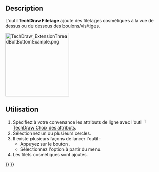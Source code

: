 <languages/>

{{Docnav/fr
|[[TechDraw_ExtensionThreadBoltSide/fr|Corps de filetage]]
|[[TechDraw_ExtensionVertexAtIntersection/fr|Intersection de lignes]]
|[[TechDraw_Workbench/fr|Atelier TechDraw]]
|IconL=TechDraw_ExtensionThreadBoltSide.svg
|IconR=TechDraw_ExtensionVertexAtIntersection.svg
|IconC=Workbench_TechDraw.svg
}}

{{GuiCommand/fr
|Name=TechDraw ExtensionThreadBoltBottom
|Name/fr=TechDraw Filetage
|MenuLocation=TechDraw → Extensions : taraudages/filetages → Filetage
|Workbenches=[[TechDraw_Workbench/fr|TechDraw]]
|Version=0.20
|SeeAlso=[[TechDraw_ExtensionThreadHoleBottom/fr|TechDraw Taraudage]], [[TechDraw_ExtensionCircleCenterLines/fr|TechDraw Axes de centrage]]
}}

==Description==

L'outil '''TechDraw Filetage''' ajoute des filetages cosmétiques à la vue de dessus ou de dessous des boulons/vis/tiges.

[[Image:TechDraw_ExtensionThreadBoltBottomExample.png|200px]]
{{Caption|À droite, une tige avec un filetage cosmétique.}}

<span id="Usage"></span>
==Utilisation==

# Spécifiez à votre convenance les attributs de ligne avec l'outil [[Image:TechDraw_ExtensionSelectLineAttributes.svg|16px]] [[TechDraw_ExtensionSelectLineAttributes/fr|TechDraw Choix des attributs]].
# Sélectionnez un ou plusieurs cercles.
# Il existe plusieurs façons de lancer l'outil :
#* Appuyez sur le bouton {{Button|[[Image:TechDraw_ExtensionThreadBoltBottom.svg|16px]] [[TechDraw_ExtensionThreadBoltBottom/fr|Filetage]]}}.
#* Sélectionnez l'option {{MenuCommand|TechDraw → Extensions : taraudages/filetages → [[Image:TechDraw_ExtensionThreadBoltBottom.svg|16px]] Filetage}} à partir du menu.
# Les filets cosmétiques sont ajoutés.


{{Docnav/fr
|[[TechDraw_ExtensionThreadBoltSide/fr|Corps de filetage]]
|[[TechDraw_ExtensionVertexAtIntersection/fr|Intersection de lignes]]
|[[TechDraw_Workbench/fr|Atelier TechDraw]]
|IconL=TechDraw_ExtensionThreadBoltSide.svg
|IconR=TechDraw_ExtensionVertexAtIntersection.svg
|IconC=Workbench_TechDraw.svg
}}

{{TechDraw_Tools_navi{{#translation:}}}}
{{Userdocnavi{{#translation:}}}}